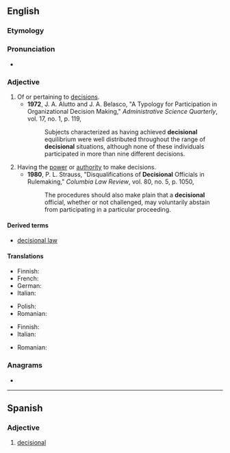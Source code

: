 ==English==

===Etymology===
{{suffix|en|decision|al}}

===Pronunciation===
* {{a|UK}} {{IPA|en|[dɪˈsɪʒənəɫ]}}

===Adjective===
{{en-adj|-}}

# Of or pertaining to [[decision]]s.
#* '''1972''', J. A. Alutto and J. A. Belasco, "A Typology for Participation in Organizational Decision Making," ''Administrative Science Quarterly'', vol. 17, no. 1, p. 119,
#*: Subjects characterized as having achieved '''decisional''' equilibrium were well distributed throughout the range of '''decisional''' situations, although none of these individuals participated in more than nine different decisions.
# Having the [[power]] or [[authority]] to make decisions.
#* '''1980''', P. L. Strauss, "Disqualifications of '''Decisional''' Officials in Rulemaking," ''Columbia Law Review'', vol. 80, no. 5, p. 1050,
#*: The procedures should also make plain that a '''decisional''' official, whether or not challenged, may voluntarily abstain from participating in a particular proceeding.

====Derived terms====
* [[decisional law]]

====Translations====
{{trans-top|of or pertaining to decisions}}
* Finnish: {{t+|fi|[[päätös]]-}}
* French: {{t+|fr|décisionnel}}
* German: {{t|de|[[Entscheidung]][[-s-|s-]]}}
* Italian: {{t+|it|decisionale}}
{{trans-mid}}
* Polish: {{t-needed|pl}}
* Romanian: {{t+|ro|decizional}}
{{trans-bottom}}

{{trans-top|having the power or authority to make decisions}}
* Finnish: {{t+|fi|päättävä}}
* Italian: {{t+|it|decisionale}}
{{trans-mid}}
* Romanian: {{t+|ro|decizional}}
{{trans-bottom}}

===Anagrams===
* {{anagrams|en|a=acdeiilnos|lidocaines|oleacinids}}

----

==Spanish==

===Adjective===
{{es-adj}}

# [[#English|decisional]]